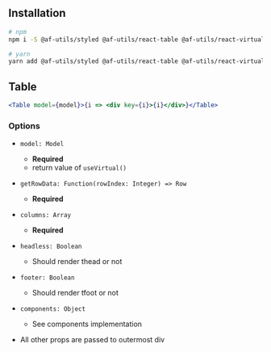 
## Installation

```bash
# npm
npm i -S @af-utils/styled @af-utils/react-table @af-utils/react-virtual-headless prop-types

# yarn
yarn add @af-utils/styled @af-utils/react-table @af-utils/react-virtual-headless prop-types
```

## Table

```jsx
<Table model={model}>{i => <div key={i}>{i}</div>}</Table>
```

### Options

-   `model: Model`
    -   **Required**
    -   return value of `useVirtual()`
-   `getRowData: Function(rowIndex: Integer) => Row`
    -   **Required**
-   `columns: Array`
    -   **Required**
-   `headless: Boolean`
    -   Should render thead or not
-   `footer: Boolean`
    -   Should render tfoot or not
-   `components: Object`

    -   See components implementation

-   All other props are passed to outermost div

